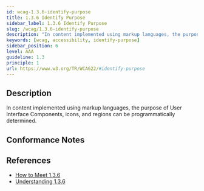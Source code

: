 ```yaml
---
id: wcag-1.3.6-identify-purpose
title: 1.3.6 Identify Purpose
sidebar_label: 1.3.6 Identify Purpose
slug: /wcag/1.3.6-identify-purpose
description: "In content implemented using markup languages, the purpose of User Interface Components, icons, and regions can be programmatically determined."
keywords: [wcag, accessibility, identify-purpose]
sidebar_position: 6
level: AAA
guideline: 1.3
principle: 1
url: https://www.w3.org/TR/WCAG22/#identify-purpose
---
```


## Description

In content implemented using markup languages, the purpose of User Interface Components, icons, and regions can be programmatically determined.

## Conformance Notes

<Project name="ads">
  <Unknown></Unknown>
</Project>

<Project name="scix">
  <Support></Support>
</Project>

## References

- [How to Meet 1.3.6](https://www.w3.org/WAI/WCAG22/quickref/#identify-purpose)
- [Understanding 1.3.6](https://www.w3.org/WAI/WCAG22/Understanding/identify-purpose.html)


